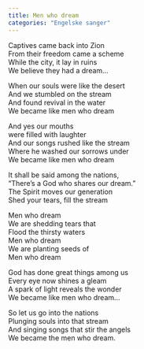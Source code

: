 ```yaml
---
title: Men who dream
categories: "Engelske sanger"
---
```


Captives came back into Zion  
From their freedom came a scheme  
While the city, it lay in ruins  
We believe they had a dream...

When our souls were like the desert  
And we stumbled on the stream  
And found revival in the water  
We became like men who dream

And yes our mouths  
were filled with laughter  
And our songs rushed like the stream  
Where he washed our sorrows under  
We became like men who dream

It shall be said among the nations,  
"There's a God who shares our dream."  
The Spirit moves our generation  
Shed your tears, fill the stream

Men who dream  
We are shedding tears that  
Flood the thirsty waters  
Men who dream  
We are planting seeds of  
Men who dream

God has done great things among us  
Every eye now shines a gleam  
A spark of light reveals the wonder  
We became like men who dream...

So let us go into the nations  
Plunging souls into that stream  
And singing songs that stir the angels  
We became the men who dream.
